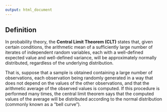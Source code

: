 ```yaml
---
output: html_document
---
```


## Definition

In probability theory, the **Central Limit Theorem (CLT)** states that,
given certain conditions, the arithmetic mean of a sufficiently large
number of iterates of independent random variables, each with a
well-defined expected value and well-defined variance, will be approximately
normally distributed, regardless of the underlying distribution.

That is, suppose that a sample is obtained containing a large number of
observations, each observation being randomly generated in a way that does
not depend on the values of the other observations, and that the arithmetic
average of the observed values is computed. If this procedure is performed
many times, the central limit theorem says that the computed values of the
average will be distributed according to the normal distribution (commonly known as a "bell curve").
